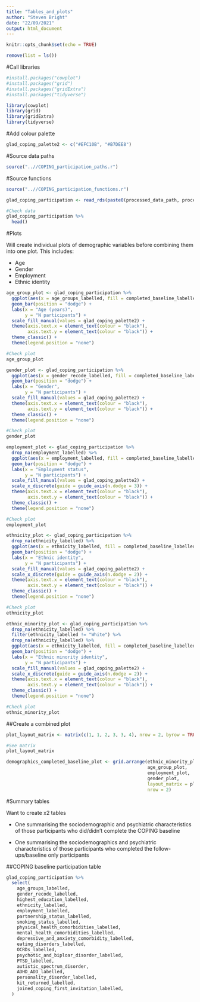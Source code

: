 ```yaml
---
title: "Tables_and_plots"
author: "Steven Bright"
date: "22/09/2021"
output: html_document
---
```


```r
knitr::opts_chunk$set(echo = TRUE)
```

```r

remove(list = ls())

```

#Call libraries

```r

#install.packages("cowplot")
#install.packages("grid")
#install.packages("gridExtra")
#install.packages("tidyverse")

```

```r

library(cowplot)
library(grid)
library(gridExtra)
library(tidyverse)

```

#Add colour palette

```r

glad_coping_palette2 <- c("#EFC10B", "#B7DEE8")

```


#Source data paths

```r

source("..//COPING_participation_paths.r")

```

#Source functions

```r

source("..//COPING_participation_functions.r")

```

```r

glad_coping_participation <- read_rds(paste0(processed_data_path, processed_data_name))

#Check data
glad_coping_participation %>% 
  head()

```

#Plots

Will create individual plots of demographic variables before combining them into
one plot. This includes:

- Age
- Gender
- Employment
- Ethnic identity

```r

age_group_plot <- glad_coping_participation %>% 
  ggplot(aes(x = age_groups_labelled, fill = completed_baseline_labelled)) +
  geom_bar(position = "dodge") +
  labs(x = "Age (years)",
       y = "N participants") +
  scale_fill_manual(values = glad_coping_palette2) +
  theme(axis.text.x = element_text(colour = "black"),
        axis.text.y = element_text(colour = "black")) +
  theme_classic() +
  theme(legend.position = "none")

#Check plot
age_group_plot

```

```r

gender_plot <- glad_coping_participation %>% 
  ggplot(aes(x = gender_recode_labelled, fill = completed_baseline_labelled)) +
  geom_bar(position = "dodge") +
  labs(x = "Gender",
       y = "N participants") +
  scale_fill_manual(values = glad_coping_palette2) +
  theme(axis.text.x = element_text(colour = "black"),
        axis.text.y = element_text(colour = "black")) +
  theme_classic() +
  theme(legend.position = "none")

#Check plot
gender_plot

```

```r

employment_plot <- glad_coping_participation %>% 
  drop_na(employment_labelled) %>% 
  ggplot(aes(x = employment_labelled, fill = completed_baseline_labelled)) +
  geom_bar(position = "dodge") +
  labs(x = "Employment status",
       y = "N participants") +
  scale_fill_manual(values = glad_coping_palette2) +
  scale_x_discrete(guide = guide_axis(n.dodge = 3)) +
  theme(axis.text.x = element_text(colour = "black"),
        axis.text.y = element_text(colour = "black")) +
  theme_classic() +
  theme(legend.position = "none")

#Check plot
employment_plot

```

```r

ethnicity_plot <- glad_coping_participation %>% 
  drop_na(ethnicity_labelled) %>% 
  ggplot(aes(x = ethnicity_labelled, fill = completed_baseline_labelled)) +
  geom_bar(position = "dodge") +
  labs(x = "Ethnic identity",
       y = "N participants") +
  scale_fill_manual(values = glad_coping_palette2) +
  scale_x_discrete(guide = guide_axis(n.dodge = 2)) +
  theme(axis.text.x = element_text(colour = "black"),
        axis.text.y = element_text(colour = "black")) +
  theme_classic() +
  theme(legend.position = "none")

#Check plot
ethnicity_plot

```

```r

ethnic_minority_plot <- glad_coping_participation %>% 
  drop_na(ethnicity_labelled) %>% 
  filter(ethnicity_labelled != "White") %>% 
  drop_na(ethnicity_labelled) %>% 
  ggplot(aes(x = ethnicity_labelled, fill = completed_baseline_labelled)) +
  geom_bar(position = "dodge") +
  labs(x = "Ethnic minority identity",
       y = "N participants") +
  scale_fill_manual(values = glad_coping_palette2) +
  scale_x_discrete(guide = guide_axis(n.dodge = 2)) +
  theme(axis.text.x = element_text(colour = "black"),
        axis.text.y = element_text(colour = "black")) +
  theme_classic() +
  theme(legend.position = "none")

#Check plot
ethnic_minority_plot

```

##Create a combined plot

```r

plot_layout_matrix <- matrix(c(1, 1, 2, 3, 3, 4), nrow = 2, byrow = TRUE)

#See matrix
plot_layout_matrix

```

```r

demographics_completed_baseline_plot <- grid.arrange(ethnic_minority_plot,
                                                     age_group_plot,
                                                     employment_plot,
                                                     gender_plot,
                                                     layout_matrix = plot_layout_matrix,
                                                     nrow = 2)

```

#Summary tables

Want to create x2 tables

- One summarising the sociodemographic and psychiatric characteristics of those
participants who did/didn't complete the COPING baseline

- One summarising the sociodemographics and psychiatric characteristics of those
participants who completed the follow-ups/baseline only participants

##COPING baseline participation table

```r

glad_coping_participation %>% 
  select(
    age_groups_labelled, 
    gender_recode_labelled,
    highest_education_labelled,
    ethnicity_labelled,
    employment_labelled,
    partnership_status_labelled,
    smoking_status_labelled,
    physical_health_comorbidities_labelled,
    mental_health_comorbidities_labelled,
    depressive_and_anxiety_comorbidity_labelled,
    eating_disorders_labelled,
    OCRDs_labelled,
    psychotic_and_biploar_disorder_labelled,
    PTSD_labelled,
    autistic_spectrum_disorder,
    ADHD_ADD_labelled,
    personality_disorder_labelled,
    kit_returned_labelled,
    joined_coping_first_invitation_labelled,
  )

```

